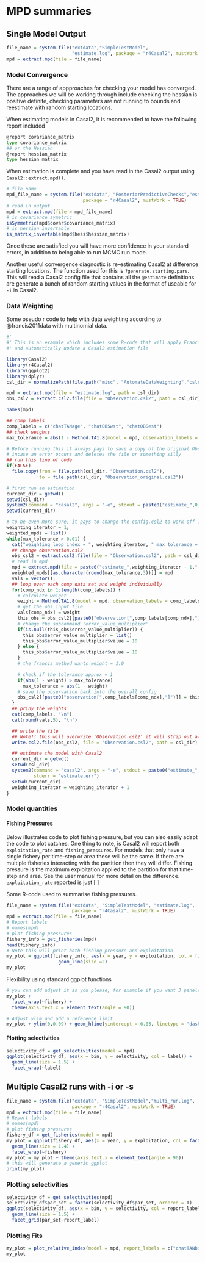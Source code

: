 # MPD summaries



## Single Model Output
```r
file_name = system.file("extdata","SimpleTestModel", 
                        "estimate.log", package = "r4Casal2", mustWork = TRUE)
mpd = extract.mpd(file = file_name)
```

### Model Convergence 
There are a range of appproaches for checking your model has converged. The approaches we will be working through include checking the hessian is positive definite, checking parameters are not running to bounds and reestimate with random starting locations.

When estimating models in Casal2, it is recommended to have the following report included 
```bash
@report covariance_matrix
type covariance_matrix
## or the Hessian
@report hessian_matrix
type hessian_matrix
```


When estimation is complete and you have read in the Casal2 output using `Casal2::extract.mpd()`. 

```r
# file name
mpd_file_name = system.file("extdata", "PosteriorPredictiveChecks","estimate.log", 
                            package = "r4Casal2", mustWork = TRUE)
# read in output
mpd = extract.mpd(file = mpd_file_name)
# is covariance symetric
isSymmetric(mpd$covar$covariance_matrix)
# is hessian invertable
is_matrix_invertable(mpd$hess$hessian_matrix)
```

Once these are satisfied you will have more confidence in your standard errors, in addition to being able to run MCMC run mode.

Another useful convergence diagnostic is re-estimating Casal2 at difference starting locations. The function used for this is `?generate.starting.pars`. This will read a Casal2 config file that contains all the `@estimate` definitions are generate a bunch of random starting values in the format of useable for `-i` in Casal2.

### Data Weighting
Some pseudo r code to help with data weighting according to @francis2011data with multinomial data.
```r
#'
#' This is an example which includes some R-code that will apply Francis Method TA 1.8 method
#' and automatically update a Casal2 estimation file

library(Casal2)
library(r4Casal2)
library(ggplot2)
library(dplyr)
csl_dir = normalizePath(file.path("misc", "AutomateDataWeighting","csls"))

mpd = extract.mpd(file = "estimate.log", path = csl_dir)
obs_csl2 = extract.csl2.file(file = "Observation.csl2", path = csl_dir)

names(mpd)

## comp labels
comp_labels = c("chatTANage", "chatOBSwst", "chatOBSest")
## check weights
max_tolerance = abs(1 - Method.TA1.8(model = mpd, observation_labels = comp_labels, plot.it = F))

# Before running this it always pays to save a copy of the original Observation.csl2
# incase an error occurs and deletes the file or something silly
## run this line of code
if(FALSE)
  file.copy(from = file.path(csl_dir, "Observation.csl2"), 
            to = file.path(csl_dir, "Observation_original.csl2"))

# first run an estimation
current_dir = getwd()
setwd(csl_dir)
system2(command = "casal2", args = "-e", stdout = paste0("estimate_",0,".log"), stderr = "estimate.err")
setwd(current_dir)

# to be even more sure, it pays to change the config.csl2 to work off !include with a different file.
weighting_iterator = 1;
weighted_mpds = list()
while(max_tolerance > 0.01) {
  cat("weighting loop index = ", weighting_iterator, " max tolerance = ", max_tolerance, "\n");
  ## change observation.csl2
  obs_csl2 = extract.csl2.file(file = "Observation.csl2", path = csl_dir, quiet = T)
  # read in mpd
  mpd = extract.mpd(file = paste0("estimate_",weighting_iterator - 1,".log"), path = csl_dir)
  weighted_mpds[[as.character(round(max_tolerance,3))]] = mpd
  vals = vector();
  ## loop over each comp data set and weight individually
  for(comp_ndx in 1:length(comp_labels)) {
    # calculate weight
    weight = Method.TA1.8(model = mpd, observation_labels = comp_labels[comp_ndx], plot.it = F)
    # get the obs input file
    vals[comp_ndx] = weight
    this_obs = obs_csl2[[paste0("observation[",comp_labels[comp_ndx],"]")]]
    # change the subcommand 'error_value_multiplier'
    if(is.null(this_obs$error_value_multiplier)) {
      this_obs$error_value_multiplier = list()
      this_obs$error_value_multiplier$value = 10
    } else {
      this_obs$error_value_multiplier$value = 10
    }
    # the francis method wants weight = 1.0

    # check if the tolerance approx = 1
    if(abs(1 - weight) > max_tolerance)
      max_tolerance = abs(1 - weight)
    # save the observation back into the overall config
    obs_csl2[[paste0("observation[",comp_labels[comp_ndx],"]")]] = this_obs
  }
  ## priny the weights
  cat(comp_labels, "\n")
  cat(round(vals,5), "\n")

  ## write the file
  ## Note!! this will overwrite 'Observation.csl2' it will strip out all comments as well
  write.csl2.file(obs_csl2, file = "Observation.csl2", path = csl_dir)

  ## estimate the model with Casal2
  current_dir = getwd()
  setwd(csl_dir)
  system2(command = "casal2", args = "-e", stdout = paste0("estimate_",weighting_iterator,".log"), 
          stderr = "estimate.err")
  setwd(current_dir)
  weighting_iterator = weighting_iterator + 1
}

```

### Model quantities 

#### Fishing Pressures {-}
Below illustrates code to plot fishing pressure, but you can also easily adapt the code to plot catches. One thing to note, is Casal2 will report both `exploitation_rate` and `fishing_pressures`. For models that only have a single fishery per time-step or area these will be the same. If there are multiple fisheries interacting with the partition then they will differ. Fishing pressure is the maximum exploitation applied to the partition for that time-step and area. See the user manual for more detail on the difference. `exploitation_rate` reported is just
\[
\frac{catch}{vunerable}
\]

Some R-code used to summarise fishing pressures.

```r
file_name = system.file("extdata", "SimpleTestModel", "estimate.log", 
                        package = "r4Casal2", mustWork = TRUE)
mpd = extract.mpd(file = file_name)
# Report labels
# names(mpd) 
# plot fishing pressures
fishery_info = get_fisheries(mpd)
head(fishery_info)
# Note this will print both fishing pressure and exploitation
my_plot = ggplot(fishery_info, aes(x = year, y = exploitation, col = fishery, linetype = fishery)) +
                   geom_line(size =2)
my_plot
```
Flexibility using standard ggplot functions

```r
# you can add adjust it as you please, for example if you want 3 panels for each fishery
my_plot + 
  facet_wrap(~fishery) + 
  theme(axis.text.x = element_text(angle = 90))
```

```r
# Adjust ylim and add a reference limit
my_plot + ylim(0,0.09) + geom_hline(yintercept = 0.05, linetype = "dashed")
```

#### Plotting selectivities
```r
selectivity_df = get_selectivities(model = mpd)
ggplot(selectivity_df, aes(x = bin, y = selectivity, col = label)) +
  geom_line(size = 1.5) +
  facet_wrap(~label)

```

## Multiple Casal2 runs with -i or -s 
```r
file_name = system.file("extdata", "SimpleTestModel","multi_run.log", 
                        package = "r4Casal2", mustWork = TRUE)
mpd = extract.mpd(file = file_name)
# Report labels
# names(mpd) 
# plot fishing pressures
fishery_df = get_fisheries(model = mpd)
my_plot = ggplot(fishery_df, aes(x = year, y = exploitation, col = factor(par_set))) +
  geom_line(size = 1.4) +
  facet_wrap(~fishery)
my_plot = my_plot + theme(axis.text.x = element_text(angle = 90))
# this will generate a generic ggplot
print(my_plot)
```

### Plotting selectivities {-}
```r
selectivity_df = get_selectivities(mpd)
selectivity_df$par_set = factor(selectivity_df$par_set, ordered = T)
ggplot(selectivity_df, aes(x = bin, y = selectivity, col = report_label, line_type = par_set)) +
  geom_line(size = 1.5) +
  facet_grid(par_set~report_label)

```

### Plotting Fits {-}
```r
my_plot = plot_relative_index(model = mpd, report_labels = c("chatTANbiomass"), plot.it = T, plot_type = "classic")
my_plot

```
